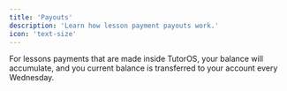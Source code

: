 ```yaml
---
title: 'Payouts'
description: 'Learn how lesson payment payouts work.'
icon: 'text-size'
---
```


For lessons payments that are made inside TutorOS, your balance will accumulate, and you current balance is transferred to your account every Wednesday.
